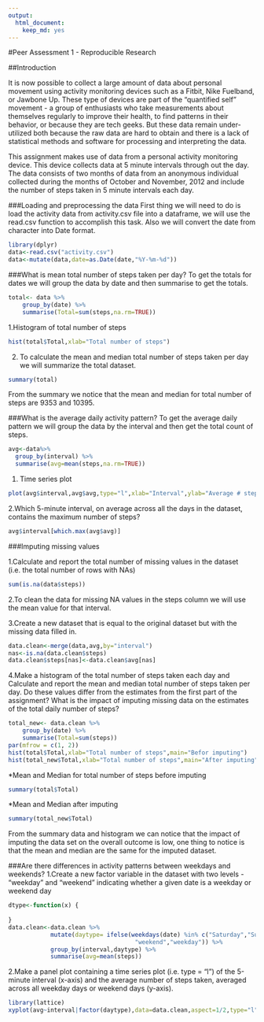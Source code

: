 ```yaml
---
output:
  html_document:
    keep_md: yes
---
```

#Peer Assessment 1 - Reproducible Research

##Introduction

It is now possible to collect a large amount of data about personal movement using activity monitoring devices such as a Fitbit, Nike Fuelband, or Jawbone Up. These type of devices are part of the "quantified self" movement - a group of enthusiasts who take measurements about themselves regularly to improve their health, to find patterns in their behavior, or because they are tech geeks. But these data remain under-utilized both because the raw data are hard to obtain and there is a lack of statistical methods and software for processing and interpreting the data.

This assignment makes use of data from a personal activity monitoring device. This device collects data at 5 minute intervals through out the day. The data consists of two months of data from an anonymous individual collected during the months of October and November, 2012 and include the number of steps taken in 5 minute intervals each day.

###Loading and preprocessing the data
First thing we will need to do is load the activity data from activity.csv file into a dataframe, we will use the read.csv function to accomplish this task. Also we will convert the date from character into Date format.

```r
library(dplyr)
data<-read.csv("activity.csv")
data<-mutate(data,date=as.Date(date,"%Y-%m-%d"))
```
###What is mean total number of steps taken per day?
To get the totals for dates we will group the data by date and then summarise to get the totals.
  
```r
total<- data %>%
    group_by(date) %>%
    summarise(Total=sum(steps,na.rm=TRUE))
```

1.Histogram of total number of steps
```r
hist(total$Total,xlab="Total number of steps")
```
  
2. To calculate the mean and median total number of steps taken per day we will summarize the total dataset.
```r
summary(total)
```
  
From the summary we notice that the mean and median for total number of steps are 9353 and 10395.

###What is the average daily activity pattern?
To get the average daily pattern we will group the data by the interval and then get the total count of steps.
```r
avg<-data%>%
  group_by(interval) %>%
  summarise(avg=mean(steps,na.rm=TRUE))
```
1. Time series plot
```r
plot(avg$interval,avg$avg,type="l",xlab="Interval",ylab="Average # steps")
```
  
2.Which 5-minute interval, on average across all the days in the dataset, contains the maximum number of steps?
```r
avg$interval[which.max(avg$avg)]
```
  

###Imputing missing values

1.Calculate and report the total number of missing values in the dataset (i.e. the total number of rows with NAs)
```r
sum(is.na(data$steps))
```

2.To clean the data for missing NA values in the steps column we will use the mean value for that interval.


3.Create a new dataset that is equal to the original dataset but with the missing data filled in.
```r
data.clean<-merge(data,avg,by="interval")
nas<-is.na(data.clean$steps)
data.clean$steps[nas]<-data.clean$avg[nas]
```
4.Make a histogram of the total number of steps taken each day and Calculate and report the mean and median total number of steps taken per day. Do these values differ from the estimates from the first part of the assignment? What is the impact of imputing missing data on the estimates of the total daily number of steps?
```r
total_new<- data.clean %>%
    group_by(date) %>%
    summarise(Total=sum(steps))
par(mfrow = c(1, 2))
hist(total$Total,xlab="Total number of steps",main="Befor imputing")
hist(total_new$Total,xlab="Total number of steps",main="After imputing")
```
  
*Mean and Median for total number of steps before imputing
```r
summary(total$Total)
```
*Mean and Median after imputing
```r
summary(total_new$Total)
```
From the summary data and histogram we can notice that the impact of imputing the data set on the overall outcome is low, one thing to notice is that the mean and median are the same for the imputed dataset.

###Are there differences in activity patterns between weekdays and weekends?
1.Create a new factor variable in the dataset with two levels - "weekday" and "weekend" indicating whether a given date is a weekday or weekend day
```r
dtype<-function(x) {
  
}
data.clean<-data.clean %>%
            mutate(daytype= ifelse(weekdays(date) %in% c("Saturday","Sunday"),
                                    "weekend","weekday")) %>%
            group_by(interval,daytype) %>%
            summarise(avg=mean(steps))

```
2.Make a panel plot containing a time series plot (i.e. type = "l") of the 5-minute interval (x-axis) and the average number of steps taken, averaged across all weekday days or weekend days (y-axis). 
```r
library(lattice)
xyplot(avg~interval|factor(daytype),data=data.clean,aspect=1/2,type="l")
```


